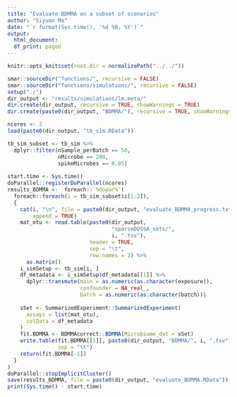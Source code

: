 ```yaml
---
title: "Evaluate BDMMA on a subset of scenarios"
author: "Siyuan Ma"
date: "`r format(Sys.time(), '%d %B, %Y')`"
output:
  html_document:
  df_print: paged
---
```

```r
knitr::opts_knit$set(root.dir = normalizePath("../../"))
```
```r
smar::sourceDir("functions/", recursive = FALSE)
smar::sourceDir("functions/simulations/", recursive = FALSE)
setup("./")
dir_output <- "results/simulations/lm.meta/"
dir.create(dir_output, recursive = TRUE, showWarnings = TRUE)
dir.create(paste0(dir_output, "BDMMA/"), recursive = TRUE, showWarnings = TRUE)
```

```r
ncores <- 2
load(paste0(dir_output, "tb_sim.RData"))
```
```r
tb_sim_subset <- tb_sim %>% 
  dplyr::filter(nSample_perBatch == 50,
                nMicrobe == 200,
                spikeMicrobes == 0.05)
  
start.time <- Sys.time()
doParallel::registerDoParallel(ncores)
results_BDMMA <-  foreach::`%dopar%`(
  foreach::foreach(i = tb_sim_subset$i[1:2]),
  {
    cat(i, "\n", file = paste0(dir_output, "evaluate_BDMMA_progress.txt"), 
        append = TRUE)
    mat_otu <- read.table(paste0(dir_output,
                                 "sparseDOSSA_sets/",
                                 i, ".tsv"),
                          header = TRUE,
                          sep = "\t",
                          row.names = 1) %>% 
      as.matrix()
    i_simSetup <- tb_sim[i, ]
    df_metadata <- i_simSetup$df_metadata[[1]] %>% 
      dplyr::transmute(main = as.numeric(as.character(exposure)),
                       confounder = NA_real_,
                       batch = as.numeric(as.character(batch)))
    
    sSet <- SummarizedExperiment::SummarizedExperiment(
      assays = list(mat_otu),
      colData = df_metadata
    )
    fit.BDMMA <- BDMMAcorrect::BDMMA(Microbiome_dat = sSet)
    write.table(fit.BDMMA[[1]], paste0(dir_output, "BDMMA/", i, ".tsv"), 
                sep = "\t")
    return(fit.BDMMA[-1])
  }
) 
doParallel::stopImplicitCluster()
save(results_BDMMA, file = paste0(dir_output, "evaluate_BDMMA.RData"))
print(Sys.time() - start.time)
```